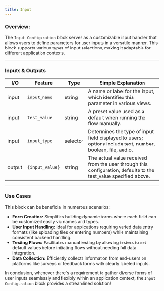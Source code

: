 ```yaml
---
title: Input
---
```


### **Overview:**

The `Input Configuration` block serves as a customizable input handler that allows users to define parameters for user inputs in a versatile manner. This block supports various types of input selections, making it adaptable for different application contexts.

---

### Inputs & Outputs

| I/O    | Feature         | Type     | Simple Explanation                                                                                              |
| ------ | --------------- | -------- | --------------------------------------------------------------------------------------------------------------- |
| input  | `input_name`    | string   | A name or label for the input, which identifies this parameter in various views.                                |
| input  | `test_value`    | string   | A preset value used as a default when running the flow manually.                                                |
| input  | `input_type`    | selector | Determines the type of input field displayed to users; options include text, number, boolean, file, audio.      |
| output | `{input_value}` | string   | The actual value received from the user through this configuration; defaults to the test_value specified above. |

---

### Use Cases

This block can be beneficial in numerous scenarios:

- **Form Creation:** Simplifies building dynamic forms where each field can be customized easily via names and types.
- **User Input Handling:** Ideal for applications requiring varied data entry formats (like uploading files or entering numbers) while maintaining consistent backend handling.
- **Testing Flows:** Facilitates manual testing by allowing testers to set default values before initiating flows without needing full data integration.
- **Data Collection:** Efficiently collects information from end-users on platforms like surveys or feedback forms with clearly labeled inputs.

In conclusion, whenever there's a requirement to gather diverse forms of user inputs seamlessly and flexibly within an application context, the `Input Configuration` block provides a streamlined solution!
